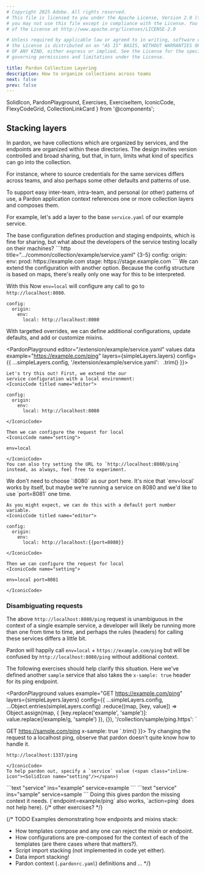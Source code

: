```yaml
---
# Copyright 2025 Adobe. All rights reserved.
# This file is licensed to you under the Apache License, Version 2.0 (the "License");
# you may not use this file except in compliance with the License. You may obtain a copy
# of the License at http://www.apache.org/licenses/LICENSE-2.0

# Unless required by applicable law or agreed to in writing, software distributed under
# the License is distributed on an "AS IS" BASIS, WITHOUT WARRANTIES OR REPRESENTATIONS
# OF ANY KIND, either express or implied. See the License for the specific language
# governing permissions and limitations under the License.

title: Pardon Collection Layering
description: How to organize collections across teams
next: false
prev: false
---
```


  SolidIcon,
  PardonPlayground,
  Exercises,
  ExerciseItem,
  IconicCode,
  FlexyCodeGrid,
  CollectionLinkCard
} from '@components';


## Stacking layers

In pardon, we have collections which are organized by services, 
and the endpoints are organized within these directories.
The design invites version controlled and broad sharing,
but that, in turn, limits what kind of specifics can go into the
collection.

For instance, where to source credentials for the same services differs
across teams, and also perhaps some other defaults and patterns of use.

To support easy inter-team, intra-team, and personal (or other) patterns
of use, a Pardon application context references one or more collection
layers and composes them.

For example, let's add a layer to the base `service.yaml` of our example service.

<Tabs>
  <TabItem label="base">
  The base configuration defines production and staging endpoints,
  which is fine for sharing, but what about the developers of the service
  testing locally on their machines?
```http title=".../common/collection/example/service.yaml" {3-5}
config:
  origin:
    env:
      prod: https://example.com
      stage: https://stage.example.com
```
  </TabItem>
  <TabItem label="dev-team">
  We can extend the configuration with another option.
  Because the config structure is based on maps, there's really only one
  way for this to be interpreted. <span class="inline-icon"><SolidIcon name="wink" class="text-lg"/></span>
  
  With this Now `env=local` will configure any call
  to go to `http://localhost:8080`.
```http title=".../dev/collection/example/service.yaml" ins={3-4}
config:
  origin:
    env:
      local: http://localhost:8080
```
  </TabItem>
</Tabs>

With targetted overrides, we can define additional configurations,
update defaults, and add or customize mixins.

<PardonPlayground
  editor="/extension/example/service.yaml"
  values
  data
  example="https://example.com/ping"
  layers={simpleLayers.layers}
  config={{
    ...simpleLayers.config,
    '/extension/example/service.yaml': `
`.trim() }}>
<Exercises>
  <ExerciseItem label="env=local"
    prompt="extend the configuration with a local env">

    Let's try this out! First, we extend the our
    service configuration with a local environment:
    <IconicCode titled name="editor">
```http title="/extension/example/service.yaml" ins={1-4}
config:
  origin:
    env:
      local: http://localhost:8080
```
    </IconicCode>

    Then we can configure the request for local
    <IconicCode name="setting">
```
env=local
```
    </IconicCode>
    You can also try setting the URL to `http://localhost:8080/ping`
    instead, as always, feel free to experiment.
  </ExerciseItem>
  <ExerciseItem label="flexible port"
    prompt="allow flexibility with the port">
    We don't need to choose `:8080` as our port here.
    It's nice that `env=local` works by itself, but maybe we're running
    a service on 8080 and we'd like to use `port=8081` one
    time.

    As you might expect, we can do this with a default port number variable.
    <IconicCode titled name="editor">
```http title="/extension/example/service.yaml" ins=/[{][{].*}}/
config:
  origin:
    env:
      local: http://localhost:{{port=8080}}
```
    </IconicCode>

    Then we can configure the request for local
    <IconicCode name="setting">
```
env=local port=8081
```
    </IconicCode>
  </ExerciseItem>
</Exercises>
</PardonPlayground>

### Disambiguating requests

The above `http://localhost:8080/ping` request is unambiguous
in the context of a single example service, a developer will
likely be running more than one from time to time, and
perhaps the rules (headers) for calling these services
differs a little bit.

Pardon will happily call `env=local` + `https://example.com/ping` 
but will be confused by `http://localhost:8080/ping` without additional context.

The following exercises should help clarify this situation.
Here we've defined another `sample` service that also
takes the `x-sample: true` header for its ping endpoint.

<PardonPlayground
  values
  example="GET https://example.com/ping"
  layers={simpleLayers.layers}
  config={{
    ...simpleLayers.config,
    ...Object.entries(simpleLayers.config)
      .reduce((map, [key, value]) => Object.assign(map, {
        [key.replace('example', 'sample')]: value.replace(/example/g, 'sample')
      }), {}),
    '/collection/sample/ping.https': `
>>>
GET https://sample.com/ping
x-sample: true
    `.trim()
  }}>
<Exercises>
  <ExerciseItem label="service=..."
    prompt="Disambiguate an ambiguous request.">
    Try changing the request to a localhost ping, observe
    that pardon doesn't quite know how to handle it.
    <IconicCode name="pencil">
```
http://localhost:1337/ping
```
    </IconicCode>
    To help pardon out, specify a `service` value (<span class="inline-icon"><SolidIcon name="setting"/></span>)
<FlexyCodeGrid centered>
```text "service" ins="example"
service=example
```
```text "service" ins="sample"
service=sample
```
</FlexyCodeGrid>
    Doing this gives pardon the missing context it needs.
    (`endpoint=example/ping` also works, `action=ping` does not help here).
  </ExerciseItem>
  {/* other exercises? */}
</Exercises>
</PardonPlayground>

{/* TODO
Examples demonstrating how endpoints and mixins stack:
- How templates compose and any one can reject the mixin or endpoint.
- How configurations are pre-composed for the context of each of
the templates (are there cases where that matters?).
- Script import stacking (not implemented in code yet either).
- Data import stacking!
- Pardon context (`.pardonrc.yaml`) definitions and ...
*/}

<CollectionLinkCard href="/intro/testcases" />
